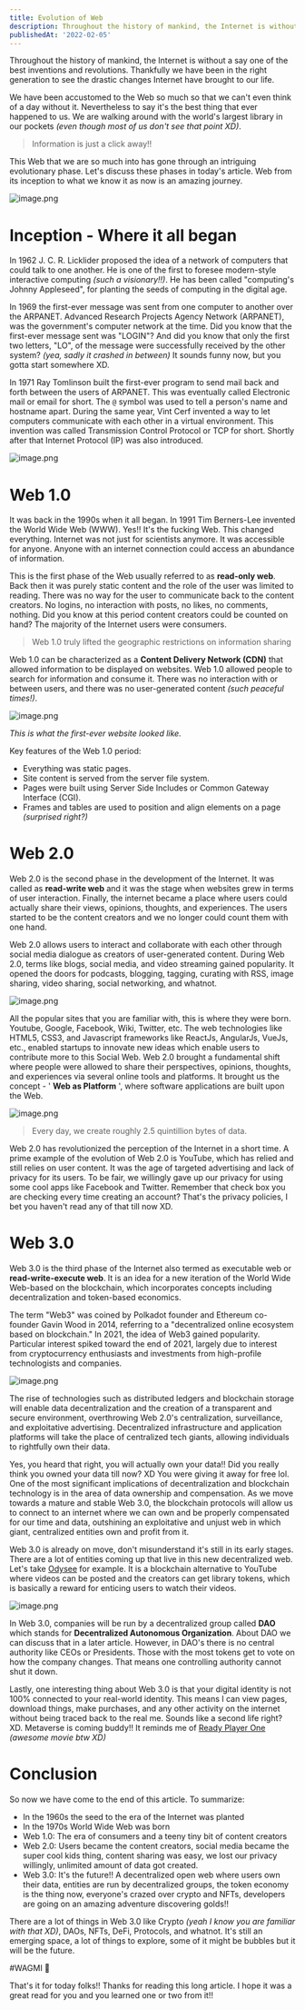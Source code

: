 ```yaml
---
title: Evolution of Web
description: Throughout the history of mankind, the Internet is without a say one of the best inventions and revolutions. Thankfully we have been in the right generation to see the drastic changes Internet have brought to our life.
publishedAt: '2022-02-05'
---
```


Throughout the history of mankind, the Internet is without a say one of the best inventions and revolutions. Thankfully we have been in the right generation to see the drastic changes Internet have brought to our life.

We have been accustomed to the Web so much so that we can't even think of a day without it. Nevertheless to say it's the best thing that ever happened to us. We are walking around with the world's largest library in our pockets *(even though most of us don't see that point XD)*.

> Information is just a click away!!

This Web that we are so much into has gone through an intriguing evolutionary phase. Let's discuss these phases in today's article. Web from its inception to what we know it as now is an amazing journey.

![image.png](https://cdn.hashnode.com/res/hashnode/image/upload/v1644053662915/abfaZOdXC.png)

# Inception - Where it all began

In 1962 J. C. R. Licklider proposed the idea of a network of computers that could talk to one another. He is one of the first to foresee modern-style interactive computing *(such a visionary!!)*. He has been called "computing's Johnny Appleseed", for planting the seeds of computing in the digital age.

In 1969 the first-ever message was sent from one computer to another over the ARPANET. Advanced Research Projects Agency Network (ARPANET), was the government's computer network at the time. Did you know that the first-ever message sent was "LOGIN"? And did you know that only the first two letters, "LO", of the message were successfully received by the other system? *(yea, sadly it crashed in between)* It sounds funny now, but you gotta start somewhere XD.

In 1971 Ray Tomlinson built the first-ever program to send mail back and forth between the users of ARPANET. This was eventually called Electronic mail or email for short. The `@` symbol was used to tell a person's name and hostname apart. During the same year, Vint Cerf invented a way to let computers communicate with each other in a virtual environment. This invention was called Transmission Control Protocol or TCP for short. Shortly after that Internet Protocol (IP) was also introduced.

![image.png](https://cdn.hashnode.com/res/hashnode/image/upload/v1644053816917/iD1OuMnVt.png)

# Web 1.0

It was back in the 1990s when it all began. In 1991 Tim Berners-Lee invented the World Wide Web (WWW). Yes!! It's the fucking Web. This changed everything. Internet was not just for scientists anymore. It was accessible for anyone. Anyone with an internet connection could access an abundance of information.

This is the first phase of the Web usually referred to as **read-only web**. Back then it was purely static content and the role of the user was limited to reading. There was no way for the user to communicate back to the content creators. No logins, no interaction with posts, no likes, no comments, nothing. Did you know at this period content creators could be counted on hand? The majority of the Internet users were consumers.

> Web 1.0 truly lifted the geographic restrictions on information sharing

Web 1.0 can be characterized as a **Content Delivery Network (CDN)** that allowed information to be displayed on websites. Web 1.0 allowed people to search for information and consume it. There was no interaction with or between users, and there was no user-generated content *(such peaceful times!)*.

![image.png](https://cdn.hashnode.com/res/hashnode/image/upload/v1644053960627/3otIlJ2HO.png)

*This is what the first-ever website looked like.*

Key features of the Web 1.0 period:

- Everything was static pages.
- Site content is served from the server file system.
- Pages were built using Server Side Includes or Common Gateway Interface (CGI).
- Frames and tables are used to position and align elements on a page *(surprised right?)*

# Web 2.0

Web 2.0 is the second phase in the development of the Internet. It was called as **read-write web** and it was the stage when websites grew in terms of user interaction. Finally, the internet became a place where users could actually share their views, opinions, thoughts, and experiences. The users started to be the content creators and we no longer could count them with one hand.

Web 2.0 allows users to interact and collaborate with each other through social media dialogue as creators of user-generated content. During Web 2.0, terms like blogs, social media, and video streaming gained popularity. It opened the doors for podcasts, blogging, tagging, curating with RSS, image sharing, video sharing, social networking, and whatnot.

![image.png](https://cdn.hashnode.com/res/hashnode/image/upload/v1644054099619/SwCDv3ofP.png)

All the popular sites that you are familiar with, this is where they were born. Youtube, Google, Facebook, Wiki, Twitter, etc. The web technologies like HTML5, CSS3, and Javascript frameworks like ReactJs, AngularJs, VueJs, etc., enabled startups to innovate new ideas which enable users to contribute more to this Social Web. Web 2.0 brought a fundamental shift where people were allowed to share their perspectives, opinions, thoughts, and experiences via several online tools and platforms. It brought us the concept - ' **Web as Platform** ', where software applications are built upon the Web.

![image.png](https://cdn.hashnode.com/res/hashnode/image/upload/v1644054152313/ECJGs20vw.png)

> Every day, we create roughly 2.5 quintillion bytes of data.

Web 2.0 has revolutionized the perception of the Internet in a short time. A prime example of the evolution of Web 2.0 is YouTube, which has relied and still relies on user content. It was the age of targeted advertising and lack of privacy for its users. To be fair, we willingly gave up our privacy for using some cool apps like Facebook and Twitter. Remember that check box you are checking every time creating an account? That's the privacy policies, I bet you haven't read any of that till now XD.

# Web 3.0

Web 3.0 is the third phase of the Internet also termed as executable web or **read-write-execute web**. It is an idea for a new iteration of the World Wide Web-based on the blockchain, which incorporates concepts including decentralization and token-based economics.

The term "Web3" was coined by Polkadot founder and Ethereum co-founder Gavin Wood in 2014, referring to a "decentralized online ecosystem based on blockchain." In 2021, the idea of Web3 gained popularity. Particular interest spiked toward the end of 2021, largely due to interest from cryptocurrency enthusiasts and investments from high-profile technologists and companies.

![image.png](https://cdn.hashnode.com/res/hashnode/image/upload/v1644054322650/boCFX2wtq.png)

The rise of technologies such as distributed ledgers and blockchain storage will enable data decentralization and the creation of a transparent and secure environment, overthrowing Web 2.0's centralization, surveillance, and exploitative advertising. Decentralized infrastructure and application platforms will take the place of centralized tech giants, allowing individuals to rightfully own their data.

Yes, you heard that right, you will actually own your data!! Did you really think you owned your data till now? XD You were giving it away for free lol. One of the most significant implications of decentralization and blockchain technology is in the area of data ownership and compensation. As we move towards a mature and stable Web 3.0, the blockchain protocols will allow us to connect to an internet where we can own and be properly compensated for our time and data, outshining an exploitative and unjust web in which giant, centralized entities own and profit from it.

Web 3.0 is already on move, don't misunderstand it's still in its early stages. There are a lot of entities coming up that live in this new decentralized web. Let's take [Odysee](https://odysee.com/) for example. It is a blockchain alternative to YouTube where videos can be posted and the creators can get library tokens, which is basically a reward for enticing users to watch their videos.

![image.png](https://cdn.hashnode.com/res/hashnode/image/upload/v1644054397960/kcNfJcY8A.png)

In Web 3.0, companies will be run by a decentralized group called **DAO** which stands for **Decentralized Autonomous Organization**. About DAO we can discuss that in a later article. However, in DAO's there is no central authority like CEOs or Presidents. Those with the most tokens get to vote on how the company changes. That means one controlling authority cannot shut it down.

Lastly, one interesting thing about Web 3.0 is that your digital identity is not 100% connected to your real-world identity. This means I can view pages, download things, make purchases, and any other activity on the internet without being traced back to the real me. Sounds like a second life right? XD. Metaverse is coming buddy!! It reminds me of [Ready Player One](https://www.imdb.com/title/tt1677720/) *(awesome movie btw XD)*


# Conclusion

So now we have come to the end of this article. To summarize:

- In the 1960s the seed to the era of the Internet was planted
- In the 1970s World Wide Web was born
- Web 1.0: The era of consumers and a teeny tiny bit of content creators
- Web 2.0: Users became the content creators, social media became the super cool kids thing, content sharing was easy, we lost our privacy willingly, unlimited amount of data got created.
- Web 3.0: It's the future!! A decentralized open web where users own their data, entities are run by decentralized groups, the token economy is the thing now, everyone's crazed over crypto and NFTs, developers are going on an amazing adventure discovering golds!!

There are a lot of things in Web 3.0 like Crypto *(yeah I know you are familiar with that XD)*, DAOs, NFTs, DeFi, Protocols, and whatnot. It's still an emerging space, a lot of things to explore, some of it might be bubbles but it will be the future.

#WAGMI 🚀

That's it for today folks!! Thanks for reading this long article. I hope it was a great read for you and you learned one or two from it!!